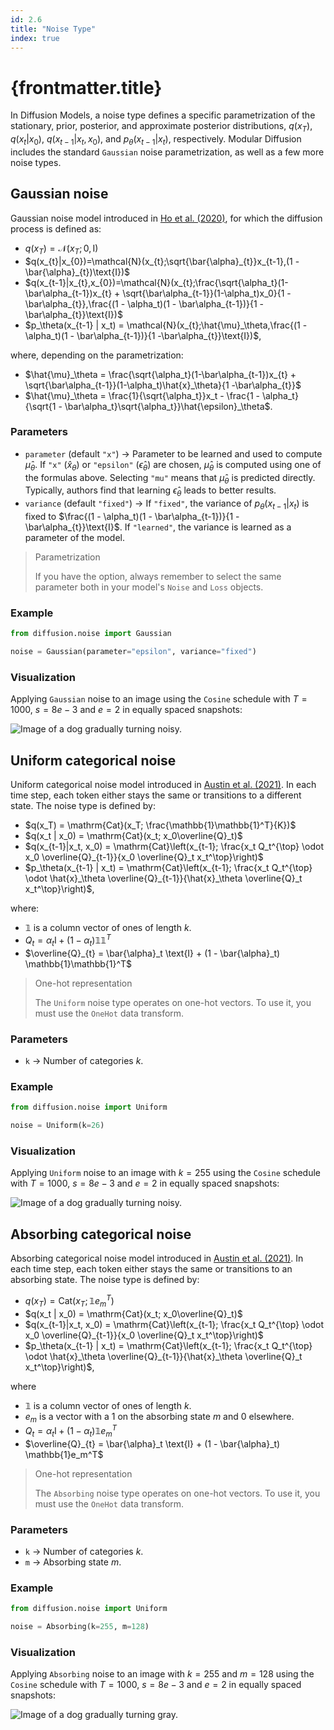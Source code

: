 ```yaml
---
id: 2.6
title: "Noise Type"
index: true
---
```


# {frontmatter.title}

In Diffusion Models, a noise type defines a specific parametrization of the stationary, prior, posterior, and approximate posterior distributions, $q(x_{T})$, $q(x_{t}|x_{0})$, $q(x_{t-1}|x_{t},x_{0})$, and $p_\theta(x_{t-1} | x_t)$, respectively. Modular Diffusion includes the standard `Gaussian` noise parametrization, as well as a few more noise types.

## Gaussian noise

Gaussian noise model introduced in [Ho et al. (2020)](https://arxiv.org/abs/2006.11239), for which the diffusion process is defined as:

- $q(x_{T})=\mathcal{N}(x_T; 0, \text{I})$
- $q(x_{t}|x_{0})=\mathcal{N}(x_{t};\sqrt{\bar{\alpha}_{t}}x_{t-1},(1 - \bar{\alpha}_{t})\text{I})$
- $q(x_{t-1}|x_{t},x_{0})=\mathcal{N}(x_{t};\frac{\sqrt{\alpha_t}(1-\bar\alpha_{t-1})x_{t} + \sqrt{\bar\alpha_{t-1}}(1-\alpha_t)x_0}{1 -\bar\alpha_{t}},\frac{(1 - \alpha_t)(1 - \bar\alpha_{t-1})}{1 -\bar\alpha_{t}}\text{I})$
- $p_\theta(x_{t-1} | x_t) = \mathcal{N}(x_{t};\hat{\mu}_\theta,\frac{(1 - \alpha_t)(1 - \bar\alpha_{t-1})}{1 -\bar\alpha_{t}}\text{I})$,

where, depending on the parametrization:

- $\hat{\mu}_\theta = \frac{\sqrt{\alpha_t}(1-\bar\alpha_{t-1})x_{t} + \sqrt{\bar\alpha_{t-1}}(1-\alpha_t)\hat{x}_\theta}{1 -\bar\alpha_{t}}$
- $\hat{\mu}_\theta = \frac{1}{\sqrt{\alpha_t}}x_t - \frac{1 - \alpha_t}{\sqrt{1 - \bar\alpha_t}\sqrt{\alpha_t}}\hat{\epsilon}_\theta$.

### Parameters

- `parameter` (default `"x"`) -> Parameter to be learned and used to compute $\hat{\mu}_\theta$. If `"x"` ($\hat{x}_\theta$) or `"epsilon"` ($\hat{\epsilon}_\theta$) are chosen, $\hat{\mu}_\theta$ is computed using one of the formulas above. Selecting `"mu"` means that $\hat{\mu}_\theta$ is predicted directly. Typically, authors find that learning $\hat{\epsilon}_\theta$ leads to better results.
- `variance` (default `"fixed"`) -> If `"fixed"`, the variance of $p_\theta(x_{t-1} | x_t)$ is fixed to $\frac{(1 - \alpha_t)(1 - \bar\alpha_{t-1})}{1 -\bar\alpha_{t}}\text{I}$. If `"learned"`, the variance is learned as a parameter of the model.

> Parametrization
>
> If you have the option, always remember to select the same parameter both in your model's `Noise` and `Loss` objects.

### Example

```python
from diffusion.noise import Gaussian

noise = Gaussian(parameter="epsilon", variance="fixed")
```

### Visualization

Applying `Gaussian` noise to an image using the `Cosine` schedule with $T=1000$, $s=8e-3$ and $e=2$ in equally spaced snapshots:

![Image of a dog gradually turning noisy.](/modular-diffusion/images/modules/noise-type/gaussian.png)

## Uniform categorical noise

Uniform categorical noise model introduced in [Austin et al. (2021)](https://arxiv.org/abs/2107.03006). In each time step, each token either stays the same or transitions to a different state. The noise type is defined by:

- $q(x_T) = \mathrm{Cat}(x_T; \frac{\mathbb{1}\mathbb{1}^T}{K})$
- $q(x_t | x_0) = \mathrm{Cat}(x_t; x_0\overline{Q}_t)$
- $q(x_{t-1}|x_t, x_0) = \mathrm{Cat}\left(x_{t-1}; \frac{x_t Q_t^{\top} \odot  x_0 \overline{Q}_{t-1}}{x_0 \overline{Q}_t x_t^\top}\right)$
- $p_\theta(x_{t-1} | x_t) = \mathrm{Cat}\left(x_{t-1}; \frac{x_t Q_t^{\top} \odot  \hat{x}_\theta \overline{Q}_{t-1}}{\hat{x}_\theta \overline{Q}_t x_t^\top}\right)$,

where:

- $\mathbb{1}$ is a column vector of ones of length $k$.
- $Q_t = \alpha_t \text{I} + (1 - \alpha_t) \mathbb{1}\mathbb{1}^T$ 
- $\overline{Q}_{t} = \bar{\alpha}_t \text{I} + (1 - \bar{\alpha}_t) \mathbb{1}\mathbb{1}^T$

> One-hot representation
>
> The `Uniform` noise type operates on one-hot vectors. To use it, you must use the `OneHot` data transform.

### Parameters

- `k` -> Number of categories $k$.

### Example

```python
from diffusion.noise import Uniform

noise = Uniform(k=26)
```

### Visualization

Applying `Uniform` noise to an image with $k=255$ using the `Cosine` schedule with $T=1000$, $s=8e-3$ and $e=2$ in equally spaced snapshots:

![Image of a dog gradually turning noisy.](/modular-diffusion/images/modules/noise-type/uniform.png)

## Absorbing categorical noise

Absorbing categorical noise model introduced in [Austin et al. (2021)](https://arxiv.org/abs/2107.03006). In each time step, each token either stays the same or transitions to an absorbing state. The noise type is defined by:

- $q(x_T) = \mathrm{Cat}(x_T; \mathbb{1}e_m^T)$
- $q(x_t | x_0) = \mathrm{Cat}(x_t; x_0\overline{Q}_t)$
- $q(x_{t-1}|x_t, x_0) = \mathrm{Cat}\left(x_{t-1}; \frac{x_t Q_t^{\top} \odot  x_0 \overline{Q}_{t-1}}{x_0 \overline{Q}_t x_t^\top}\right)$
- $p_\theta(x_{t-1} | x_t) = \mathrm{Cat}\left(x_{t-1}; \frac{x_t Q_t^{\top} \odot  \hat{x}_\theta \overline{Q}_{t-1}}{\hat{x}_\theta \overline{Q}_t x_t^\top}\right)$,

where 

- $\mathbb{1}$ is a column vector of ones of length $k$.
- $e_m$ is a vector with a 1 on
the absorbing state $m$ and 0 elsewhere.
- $Q_t = \alpha_t \text{I} + (1 - \alpha_t) \mathbb{1}e_m^T$ 
- $\overline{Q}_{t} = \bar{\alpha}_t \text{I} + (1 - \bar{\alpha}_t) \mathbb{1}e_m^T$

> One-hot representation
>
> The `Absorbing` noise type operates on one-hot vectors. To use it, you must use the `OneHot` data transform.

### Parameters

- `k` -> Number of categories $k$.
- `m` -> Absorbing state $m$.

### Example

```python
from diffusion.noise import Uniform

noise = Absorbing(k=255, m=128)
```

### Visualization

Applying `Absorbing` noise to an image with $k=255$ and $m=128$ using the `Cosine` schedule with $T=1000$, $s=8e-3$ and $e=2$ in equally spaced snapshots:

![Image of a dog gradually turning gray.](/modular-diffusion/images/modules/noise-type/absorbing.png)
